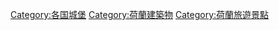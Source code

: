 {{Commonscat|Castles in the Netherlands}}

[[Category:各国城堡|Category:各国城堡]]
[[Category:荷蘭建築物|Category:荷蘭建築物]]
[[Category:荷蘭旅遊景點|Category:荷蘭旅遊景點]]